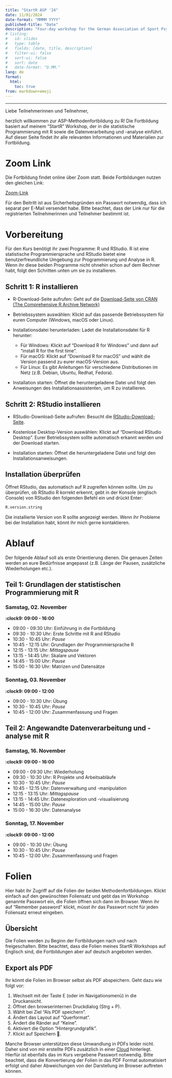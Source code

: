 ```yaml
---
title: "StartR ASP '24"
date: 11/01/2024
date-format: "MMMM YYYY"
published-title: "Date"
description: "Four-day workshop for the German Association of Sport Psychology (Arbeitsgemeinschaft für Sportpsychologie, ASP)."
# listing: 
#   id: slides
#   type: table
#   fields: [date, title, description]
#   filter-ui: false
#   sort-ui: false
#   sort: date
#   date-format: "D.MM."
lang: de
format: 
  html: 
    toc: true
from: markdown+emoji
---
```


---

Liebe Teilnehmerinnen und Teilnehmer,

herzlich willkommen zur ASP-Methodenfortbildung zu R! Die Fortbildung basiert auf meinem "StartR" Workshop, der in die statistische Programmierung mit R sowie die Datenverarbeitung und -analyse einführt. Auf dieser Seite findet ihr alle relevanten Informationen und Materialien zur Fortbildung.

# Zoom Link

Die Fortbildung findet online über Zoom statt. Beide Fortbildungen nutzen den gleichen Link:

[Zoom-Link](https://uni-konstanz-de.zoom.us/j/91445145498){.btn .btn-primary}

Für den Beitritt ist aus Sicherheitsgründen ein Passwort notwendig, dass ich separat per E-Mail versendet habe. Bitte beachtet, dass der Link nur für die registrierten Teilnehmerinnen und Teilnehmer bestimmt ist.

# Vorbereitung

Für den Kurs benötigt ihr zwei Programme: R und RStudio. R ist eine statistische Programmiersprache und RStudio bietet eine benutzerfreundliche Umgebung zur Programmierung und Analyse in R. Wenn ihr diese beiden Programme nicht ohnehin schon auf dem Rechner habt, folgt den Schritten unten um sie zu installieren.

## Schritt 1: R installieren
* R-Download-Seite aufrufen: Geht auf die [Download-Seite von CRAN (The Comprehensive R Archive Network)](https://cran.r-project.org/){.external target="_blank"}

* Betriebssystem auswählen: Klickt auf das passende Betriebssystem für euren Computer (Windows, macOS oder Linux).

* Installationsdatei herunterladen: Ladet die Installationsdatei für R herunter:

  + Für Windows: Klickt auf "Download R for Windows" und dann auf "install R for the first time".
  + Für macOS: Klickt auf "Download R for macOS" und wählt die Version passend zu eurer macOS-Version aus.
  + Für Linux: Es gibt Anleitungen für verschiedene Distributionen im Netz (z.B. Debian, Ubuntu, Redhat, Fedora).
  
* Installation starten: Öffnet die heruntergeladene Datei und folgt den Anweisungen des Installationsassistenten, um R zu installieren.

## Schritt 2: RStudio installieren
* RStudio-Download-Seite aufrufen: Besucht die [RStudio-Download-Seite](https://posit.co/download/rstudio-desktop/){.external target="_blank"}.

* Kostenlose Desktop-Version auswählen: Klickt auf "Download RStudio Desktop". Eurer Betriebssystem sollte automatisch erkannt werden und der Download starten.

* Installation starten: Öffnet die heruntergeladene Datei und folgt den Installationsanweisungen.

## Installation überprüfen

Öffnet RStudio, das automatisch auf R zugreifen können sollte. Um zu überprüfen, ob RStudio R korrekt erkennt, gebt in der Konsole (englisch Console) von RStudio den folgenden Befehl ein und drückt Enter:

```r
R.version.string
```

Die installierte Version von R sollte angezeigt werden. Wenn ihr Probleme bei der Installation habt, könnt ihr mich gerne kontaktieren.



# Ablauf

Der folgende Ablauf soll als erste Orientierung dienen. Die genauen Zeiten werden an eure Bedürfnisse angepasst (z.B. Länge der Pausen, zusätzliche Wiederholungen etc.).

## Teil 1: Grundlagen der statistischen Programmierung mit R

::: panel-tabset
### Samstag, 02. November

**:clock9: 09:00 - 16:00**

*  09:00 - 09:30 Uhr: Einführung in die Fortbildung
*  09:30 - 10:30 Uhr: Erste Schritte mit R and RStudio
*  10:30 - 10:45 Uhr: *Pause*
*  10:45 - 12:15 Uhr: Grundlagen der Programmiersprache R
*  12:15 - 13:15 Uhr: *Mittagspause*
*  13:15 - 14:45 Uhr: Skalare und Vektoren
*  14:45 - 15:00 Uhr: *Pause*
*  15:00 - 16:30 Uhr: Matrizen und Datensätze

### Sonntag, 03. November

**:clock9: 09:00 - 12:00**

*  09:00 - 10:30 Uhr: Übung
*  10:30 - 10:45 Uhr: *Pause*
*  10:45 - 12:00 Uhr: Zusammenfassung und Fragen
:::

## Teil 2: Angewandte Datenverarbeitung und -analyse mit R

::: panel-tabset
### Samstag, 16. November

**:clock9: 09:00 - 16:00**

*  09:00 - 09:30 Uhr: Wiederholung
*  09:30 - 10:30 Uhr: R Projekte und Arbeitsabläufe
*  10:30 - 10:45 Uhr: *Pause*
*  10:45 - 12:15 Uhr: Datenverwaltung und -manipulation
*  12:15 - 13:15 Uhr: *Mittagspause*
*  13:15 - 14:45 Uhr: Datenexploration und -visualisierung
*  14:45 - 15:00 Uhr: *Pause*
*  15:00 - 16:30 Uhr: Datenanalyse

### Sonntag, 17. November

**:clock9: 09:00 - 12:00**

*  09:00 - 10:30 Uhr: Übung
*  10:30 - 10:45 Uhr: *Pause*
*  10:45 - 12:00 Uhr: Zusammenfassung und Fragen
:::



# Folien

Hier habt ihr Zugriff auf die Folien der beiden Methodenfortbildungen. Klickt einfach auf den gewünschten Foliensatz und gebt das im Workshop genannte Passwort ein, die Folien öffnen sich dann im Browser. Wenn ihr auf "Remember password" klickt, müsst ihr das Passwort nicht für jeden Foliensatz erneut eingeben.

## Übersicht

Die Folien werden zu Beginn der Fortbildungen nach und nach freigeschalten. Bitte beachtet, dass die Folien meines StartR Workshops auf Englisch sind, die Fortbildungen aber auf deutsch angeboten werden.

::: {#slides}
:::

## Export als PDF

Ihr könnt die Folien im Browser selbst als PDF abspeichern. Geht dazu wie folgt vor:

1.  Wechselt mit der Taste E (oder im Navigationsmenü) in die Druckansicht.
2.  Öffnet den browserinternen Druckdialog (Strg + P).
3.  Wählt bei Ziel "Als PDF speichern".
4.  Ändert das Layout auf "Querformat".
5.  Ändert die Ränder auf "Keine".
6.  Aktiviert die Option "Hintergrundgrafik".
7.  Klickt auf Speichern 🎉.

Manche Browser unterstützen diese Umwandlung in PDFs leider nicht. Daher sind von mir erstellte PDFs zusätzlich in einer [Cloud](https://cloud.uni-konstanz.de/index.php/s/o6F4HH3bHsMjoPq){.external target="_blank"} hinterlegt. Hierfür ist ebenfalls das im Kurs vergebene Passwort notwendig. Bitte beachtet, dass die Konvertierung der Folien in das PDF Format automatisiert erfolgt und daher Abweichungen von der Darstellung im Browser auftreten können.
